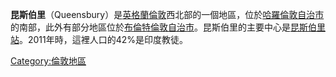 {{infobox UK place|
|country =                     英格蘭
|region=                       倫敦
|official_name=                Queensbury
|london_borough=               哈羅
|london_borough3=              布倫特
|static_image_caption= Queensbury Station Parade
|static_image = Queensbury station entrance.JPG
|post_town=                    HARROW,<br>STANMORE,<br>EDGWARE
|postcode_district=            HA3, HA7, HA8
|postcode_area=                HA   
|post_town1=                   LONDON
|postcode_district1=           NW9
|postcode_area1=               NW  
|dial_code=                    020
|constituency_westminster          = [[北布倫特_(英國國會選區)|北布倫特]]
|constituency_westminster1         = [[東哈羅_(英國國會選區)|東哈羅]]
|os_grid_reference=            TQ185895 
|latitude=                     51.591897
|longitude=                    -0.290767
}}
'''昆斯伯里'''（Queensbury）是[[英格蘭|英格蘭]][[倫敦|倫敦]]西北部的一個地區，位於[[哈羅倫敦自治市|哈羅倫敦自治市]]的南部，此外有部分地區位於[[布倫特倫敦自治市|布倫特倫敦自治市]]。昆斯伯里的主要中心是[[昆斯伯里站|昆斯伯里站]]。2011年時，這裡人口的42%是印度教徒。

[[Category:倫敦地區|Category:倫敦地區]]